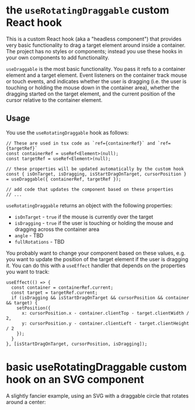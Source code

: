 
<Meta of={useRotatingDraggable} title="useDraggable custom Hook" />

# the `useRotatingDraggable` custom React hook

This is a custom React hook (aka a "headless component") that provides very basic functionality to drag
a target element around inside a container. The project has no styles or components; instead you use
these hooks in your own components to add functionality.

`useDraggable` is the most basic functionality. You pass it refs to a container element and a target element.
Event listeners on the container track mouse or touch events, and indicates whether the user is dragging (i.e.
the user is touching or holding the mouse down in the container area), whether the dragging started on the
target element, and the current position of the cursor relative to the container element.

## Usage

You use the `useRotatingDraggable` hook as follows:

```tsx
// These are used in tsx code as `ref={containerRef}` and `ref={targetRef}`
const containerRef = useRef<Element>(null);
const targetRef = useRef<Element>(null);

// these properties will be updated automatically by the custom hook
const { isOnTarget, isDragging, isStartDragOnTarget, cursorPosition } = useDraggable({ containerRef, targetRef });

// add code that updates the component based on these properties
// ...
```

`useRotatingDraggable` returns an object with the following properties:

- `isOnTarget` - `true` if the mouse is currently over the target
- `isDragging` - `true` if the user is touching or holding the mouse and dragging across the container area
- `angle` - TBD
- `fullRotations` - TBD

You probably want to change your component based on these values, e.g. you want to update the position of the target
element if the user is dragging it. You can do this with a `useEffect` handler that depends on the properties you
want to track:

```tsx
useEffect(() => {
  const container = containerRef.current;
  const target = targetRef.current;
  if (isDragging && isStartDragOnTarget && cursorPosition && container && target) {
    setPosition({
      x: cursorPosition.x - container.clientTop - target.clientWidth / 2,
      y: cursorPosition.y - container.clientLeft - target.clientHeight / 2
    });
  }
}, [isStartDragOnTarget, cursorPosition, isDragging]);
```

# basic useRotatingDraggable custom hook on an SVG component

A slightly fancier example, using an SVG with a draggable circle that rotates around a center:

<Canvas of={useRotatingDraggable.UseRotatingDraggableExample} />

